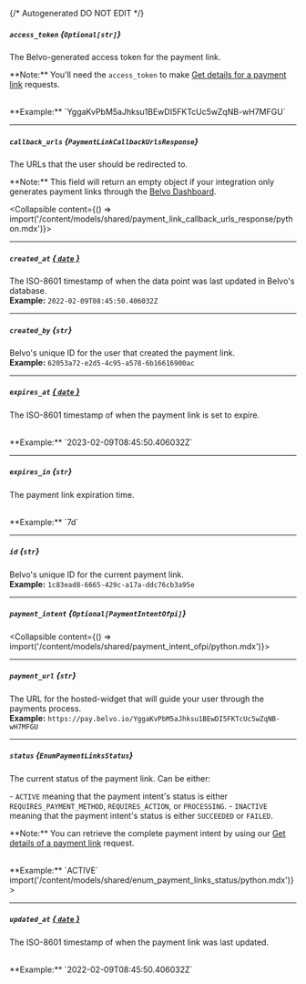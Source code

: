{/* Autogenerated DO NOT EDIT  */}

##### `access_token` *{`Optional[str]`}*
The Belvo\-generated access token for the payment link.


\*\*Note:\*\* You'll need the `access_token` to make [Get details for a payment link](https://developers.belvo.com/reference/detailcreatepaymentlink) requests.

<br/>
**Example:** `YggaKvPbM5aJhksu1BEwDI5FKTcUc5wZqNB-wH7MFGU`

---
##### `callback_urls` *{`PaymentLinkCallbackUrlsResponse`}*
The URLs that the user should be redirected to.


\*\*Note:\*\* This field will return an empty object if your integration only generates payment links through the [Belvo Dashboard](https://dashboard.belvo.com/).

<Collapsible content={() => import('/content/models/shared/payment_link_callback_urls_response/python.mdx')}>
</Collapsible>

---
##### `created_at` [*{ `date` }*](https://docs.python.org/3/library/datetime.html#date-objects)
The ISO\-8601 timestamp of when the data point was last updated in Belvo's database.
<br/>
**Example:** `2022-02-09T08:45:50.406032Z`

---
##### `created_by` *{`str`}*
Belvo's unique ID for the user that created the payment link.
<br/>
**Example:** `62053a72-e2d5-4c95-a578-6b16616900ac`

---
##### `expires_at` [*{ `date` }*](https://docs.python.org/3/library/datetime.html#date-objects)
The ISO\-8601 timestamp of when the payment link is set to expire.

<br/>
**Example:** `2023-02-09T08:45:50.406032Z`

---
##### `expires_in` *{`str`}*
The payment link expiration time.  

<br/>
**Example:** `7d`

---
##### `id` *{`str`}*
Belvo's unique ID for the current payment link.
<br/>
**Example:** `1c83ead8-6665-429c-a17a-ddc76cb3a95e`

---
##### `payment_intent` *{`Optional[PaymentIntentOfpi]`}*
<Collapsible content={() => import('/content/models/shared/payment_intent_ofpi/python.mdx')}>
</Collapsible>

---
##### `payment_url` *{`str`}*
The URL for the hosted\-widget that will guide your user through the payments process.
<br/>
**Example:** `https://pay.belvo.io/YggaKvPbM5aJhksu1BEwDI5FKTcUc5wZqNB-wH7MFGU`

---
##### `status` *{`EnumPaymentLinksStatus`}*
The current status of the payment link. Can be either:

  \- `ACTIVE` meaning that the payment intent's status is either `REQUIRES_PAYMENT_METHOD`, `REQUIRES_ACTION`, or `PROCESSING`.
  \- `INACTIVE` meaning that the payment intent's status is either `SUCCEEDED` or `FAILED`.

\*\*Note:\*\* You can retrieve the complete payment intent by using our [Get details of a payment link](https://developers.belvo.com/reference/detailcreatepaymentlink) request. 

<br/>
**Example:** `ACTIVE`
<Collapsible content={() => import('/content/models/shared/enum_payment_links_status/python.mdx')}>
</Collapsible>

---
##### `updated_at` [*{ `date` }*](https://docs.python.org/3/library/datetime.html#date-objects)
The ISO\-8601 timestamp of when the payment link was last updated.

<br/>
**Example:** `2022-02-09T08:45:50.406032Z`

